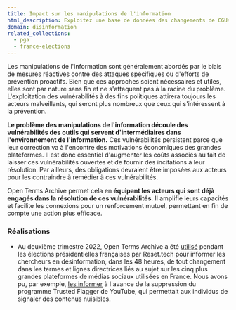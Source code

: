 ```yaml
---
title: Impact sur les manipulations de l'information
html_description: Exploitez une base de données des changements de CGUs pour produire des évaluations de risque systémique pour la désinformation sur les grandes plateformes
domain: disinformation
related_collections:
  - pga
  - france-elections
---
```


Les manipulations de l'information sont généralement abordés par le biais de mesures réactives contre des attaques spécifiques ou d'efforts de prévention proactifs. Bien que ces approches soient nécessaires et utiles, elles sont par nature sans fin et ne s'attaquent pas à la racine du problème. L'exploitation des vulnérabilités à des fins politiques attirera toujours les acteurs malveillants, qui seront plus nombreux que ceux qui s'intéressent à la prévention.

**Le problème des manipulations de l'information découle des vulnérabilités des outils qui servent d'intermédiaires dans l'environnement de l'information.** Ces vulnérabilités persistent parce que leur correction va à l'encontre des motivations économiques des grandes plateformes. Il est donc essentiel d'augmenter les coûts associés au fait de laisser ces vulnérabilités ouvertes et de fournir des incitations à leur résolution. Par ailleurs, des obligations devraient être imposées aux acteurs pour les contraindre à remédier à ces vulnérabilités.

Open Terms Archive permet cela en **équipant les acteurs qui sont déjà engagés dans la résolution de ces vulnérabilités**. Il amplifie leurs capacités et facilite les connexions pour un renforcement mutuel, permettant en fin de compte une action plus efficace.

### Réalisations

- Au deuxième trimestre 2022, Open Terms Archive a été [utilisé](https://www.reset.tech/resources/memos-on-platforms-behaviour-during-the-2022-french-elections/) pendant les élections présidentielles françaises par Reset.tech pour informer les chercheurs en désinformation, dans les 48 heures, de tout changement dans les termes et lignes directrices liés au sujet sur les cinq plus grandes plateformes de médias sociaux utilisées en France. Nous avons pu, par exemple, [les informer](https://opentermsarchive.org/case-studies/youtube-closes-its-fast-track-content-flagging-program-to-individuals) à l'avance de la suppression du programme Trusted Flagger de YouTube, qui permettait aux individus de signaler des contenus nuisibles.
